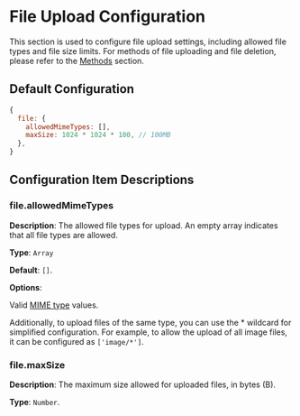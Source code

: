 # File Upload Configuration

This section is used to configure file upload settings, including allowed file types and file size limits. For methods of file uploading and file deletion, please refer to the [Methods](/en/docs/events) section.

## Default Configuration

```js
{
  file: {
    allowedMimeTypes: [],
    maxSize: 1024 * 1024 * 100, // 100MB
  },
}
```

## Configuration Item Descriptions

### file.allowedMimeTypes

**Description**: The allowed file types for upload. An empty array indicates that all file types are allowed.

**Type**: `Array`

**Default**: `[]`.

**Options**:

Valid [MIME type](https://developer.mozilla.org/en-US/docs/Web/HTTP/Basics_of_HTTP/MIME_types) values.

Additionally, to upload files of the same type, you can use the * wildcard for simplified configuration. For example, to allow the upload of all image files, it can be configured as `['image/*']`.

### file.maxSize

**Description**: The maximum size allowed for uploaded files, in bytes (B).

**Type**: `Number`.
